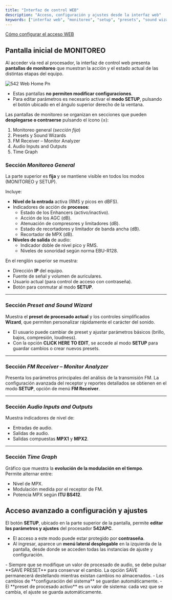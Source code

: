 ```yaml
---
title: "Interfaz de control WEB"
description: "Acceso, configuración y ajustes desde la interfaz web"
keywords: ["interfaz web", "monitoreo", "setup", "presets", "sound wizard", "FM Receiver", "MPX", "modulación", "configuración avanzada", "contraseña"]
---
```


<Icon icon="link-simple" iconType="solid" color="#0a00ff" size={22} />  [Cómo configurar el acceso WEB](/es/542/542-instalacion-web)

## Pantalla inicial de MONITOREO

Al acceder vía red al procesador, la interfaz de control web presenta **pantallas de monitoreo** que muestran la acción y el estado actual de las distintas etapas del equipo.

![542 Web Home Pn](/images/542/542-web-home.png)

- Estas pantallas **no permiten modificar configuraciones**.
- Para editar parámetros es necesario activar el **modo SETUP**, pulsando el botón ubicado en el ángulo superior derecho de la ventana.

Las pantallas de monitoreo se organizan en secciones que pueden **desplegarse o contraerse** pulsando el ícono (±):

1. Monitoreo general (_sección fija_)
2. Presets y Sound Wizards
3. FM Receiver – Monitor Analyzer
4. Audio Inputs and Outputs
5. Time Graph

### Sección _Monitoreo General_

La parte superior es **fija** y se mantiene visible en todos los modos (MONITOREO y SETUP).

Incluye:

- **Nivel de la entrada** activa (RMS y picos en dBFS).
- Indicadores de acción de **procesos**:
  - Estado de los Enhancers (activo/inactivo).
  - Acción de los AGC (dB).
  - Atenuación de compresores y limitadores (dB).
  - Estado de recortadores y limitador de banda ancha (dB).
  - Recortador de MPX (dB).
- **Niveles de salida** de audio:
  - Indicador doble de nivel pico y RMS.
  - Niveles de sonoridad según norma EBU-R128.

En el renglón superior se muestra:

- Dirección **IP** del equipo.
- Fuente de señal y volumen de auriculares.
- Usuario actual (para control de acceso con contraseña).
- Botón para conmutar al modo **SETUP**.

---

### Sección _Preset and Sound Wizard_

Muestra el **preset de procesado actual** y los controles simplificados **Wizard**, que permiten personalizar rápidamente el carácter del sonido.

- El usuario puede cambiar de preset y ajustar parámetros básicos (brillo, bajos, compresión, loudness).
- Con la opción **CLICK HERE TO EDIT**, se accede al modo **SETUP** para guardar cambios o crear nuevos presets.

---

### Sección _FM Receiver – Monitor Analyzer_

Presenta los parámetros principales del análisis de la transmisión FM. La configuración avanzada del receptor y reportes detallados se obtienen en el modo **SETUP**, opción de menú **FM Receiver**.

---

### Sección _Audio Inputs and Outputs_

Muestra indicadores de nivel de:

- Entradas de audio.
- Salidas de audio.
- Salidas compuestas **MPX1** y **MPX2**.

---

### Sección _Time Graph_

Gráfico que muestra la **evolución de la modulación en el tiempo**.\
Permite alternar entre:

- Nivel de MPX.
- Modulación medida por el receptor de FM.
- Potencia MPX según **ITU BS412**.

## Acceso avanzado a configuración y ajustes

El botón **SETUP**, ubicado en la parte superior de la pantalla, permite **editar los parámetros y ajustes** del procesador **542APC**.

- El acceso a este modo puede estar protegido por **contraseña**.
- Al ingresar, aparece un **menú lateral desplegable** en la izquierda de la pantalla, desde donde se acceden todas las instancias de ajuste y configuración.

<Info>
  - Siempre que se modifique un valor de procesado de audio, se debe pulsar **SAVE PRESET** para conservar el cambio. La opción SAVE permanecerá destellando mientras existan cambios no almacenados.
  - Los cambios de **configuración del sistema** se guardan automáticamente.
  - El **preset de procesado activo** es un valor de sistema: cada vez que se cambia, el ajuste se guarda automáticamente.
</Info>